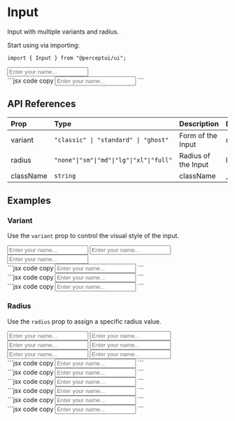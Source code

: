 
<h1 className="text-4xl font-bold mt-5">Input</h1>
<p className="text-xl">Input with multiple variants and radius.</p>
<IssueHeader source="input" />

Start using via importing:

```tsx code copy
import { Input } from "@perceptui/ui";
```

<div className="flex flex-col my-6 w-full">
  <div className="flex flex-col w-full gap-2 p-4 bg-blue-500/15 mb-2 rounded-lg">
    <Input variant="classic" placeholder="Enter your name..." />
  </div>
  <div className="block w-full py-0">
    ```jsx code copy
    <Input placeholder="Enter your name..." />
    ```
  </div>
</div>

## API References

| Prop      | Type                                     | Description         | Default |
| :-------- | :--------------------------------------- | :------------------ | :------ |
| variant   | `"classic" \| "standard" \| "ghost"`     | Form of the Input   | classic |
| radius    | `"none"\|"sm"\|"md"\|"lg"\|"xl"\|"full"` | Radius of the Input | lg      |
| className | `string`                                 | className           | \_      |

## Examples

### Variant

Use the `variant` prop to control the visual style of the input.

<div className="flex flex-col my-6 px-2 w-full">
  <div className="flex flex-col gap-4 p-4 bg-blue-500/15 mb-2 rounded-lg w-full">
    <Input variant="classic" placeholder="Enter your name..." />
    <Input variant="standard" placeholder="Enter your name..." />
    <Input variant="ghost" placeholder="Enter your name..." />
  </div>
  <div className="block text-wrap w-full py-0">
    ```jsx code copy
    <Input variant="classic" placeholder="Enter your name..." />
    ```
  </div>
  <div className="block text-wrap w-full py-0">
    ```jsx code copy
    <Input variant="standard" placeholder="Enter your name..." />
    ```
  </div>
  <div className="block text-wrap w-full py-0">
    ```jsx code copy
    <Input variant="ghost" placeholder="Enter your name..." />
    ```
  </div>
</div>

### Radius

Use the `radius` prop to assign a specific radius value.

<div className="flex flex-col my-6 px-2 w-full">
  <div className="flex flex-col w-full gap-4 p-4 bg-blue-500/15 mb-2 rounded-lg">
    <Input variant="classic" radius="none" placeholder="Enter your name..." />
    <Input variant="classic" radius="sm" placeholder="Enter your name..." />
    <Input variant="classic" radius="md" placeholder="Enter your name..." />
    <Input variant="classic" radius="lg" placeholder="Enter your name..." />
    <Input variant="classic" radius="xl" placeholder="Enter your name..." />
    <Input variant="classic" radius="full" placeholder="Enter your name..." />
  </div>
  <div className="block text-wrap w-full py-0">
    ```jsx code copy
    <Input radius="none" placeholder="Enter your name..." />
    ```
  </div>
  <div className="block text-wrap w-full py-0">
    ```jsx code copy
    <Input radius="sm" placeholder="Enter your name..." />
    ```
  </div>
  <div className="block text-wrap w-full py-0">
    ```jsx code copy
    <Input radius="md" placeholder="Enter your name..." />
    ```
  </div>
  <div className="block text-wrap w-full py-0">
    ```jsx code copy
    <Input radius="lg" placeholder="Enter your name..." />
    ```
  </div>
  <div className="block text-wrap w-full py-0">
    ```jsx code copy
    <Input radius="xl" placeholder="Enter your name..." />
    ```
  </div>
  <div className="block text-wrap w-full py-0">
    ```jsx code copy
    <Input radius="full" placeholder="Enter your name..." />
    ```
  </div>
</div>
